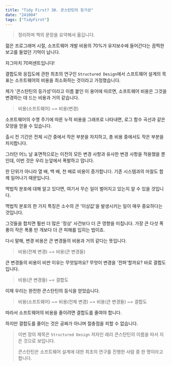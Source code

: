 ```yaml
---
title: "Tidy First? 30. 콘스탄틴의 등가성"
date: "241004"
tags: ["TidyFirst"]
---
```


> 정리하며 책의 문장을 요약해서 옮깁니다.

젊은 프로그래머 시절, 소프트웨어 개발 비용의 70%가 유지보수에 들어간다는 끔찍한 보고를 들었던 기억이 납니다.

자그마치 70퍼센트입니다!

결합도와 응집도에 관한 최초의 연구인 `Structured Design`에서 스프트웨어 설계의 목표는 소프트웨어의 비용을 최소화하는 것이라고 가정했습니다.

제가 '콘스탄틴의 등가성'이라고 이름 붙인 이 용어에 따르면, 소프트웨어 비용은 그것을 변경하는 데 드는 비용과 거의 같습니다.

> 비용(소프트웨어) ~= 비용(변경)

소프트웨어의 수명 주기에 따른 누적 비용을 그래프로 나타내면, 로그 함수 곡선과 같은 모양을 얻을 수 있습니다.

출시 전 기간은 전체 시간 중에서 작은 부분을 차지하고, 총 비용 중에서도 작은 부분을 차지합니다.

그러던 어느 날 표면적으로는 이전의 모든 변경 사항과 유사한 변경 사항을 적용했을 뿐인데, 이번 것은 우리 눈앞에서 폭발하고 맙니다.

한 단위가 아니라 열 배, 백 배, 천 배로 비용이 증가합니다. 기존 시스템과의 마찰도 함께 일어나기 때문입니다.

멱법칙 분포에 대해 알고 있다면, 여기서 무슨 일이 벌어지고 있는지 알 수 있을 것입니다.

멱법칙 분포의 한 가지 특징은 소수의 큰 '이상값'을 발생시키는 일이 매우 중요하다는 것입니다.

그것들을 합치면 훨씬 더 많은 '정상' 사건보다 더 큰 영향을 미칩니다. 가장 큰 다섯 폭풍이 작은 폭풍 만 개보다 더 큰 피해를 입히는 법이죠.

다시 말해, 변경 비용은 큰 변경들의 비용과 거의 같다는 뜻입니다.

> 비용(전체 변경) ~= 비용(큰 변경들)

큰 변경들의 비용이 비싼 이유는 무엇일까요? 무엇이 변경을 '전파'할까요? 바로 결합도 입니다.

> 비용(큰 변경들) ~= 결합도

이제 우리는 완전한 콘스탄틴의 등식을 얻었습니다.

> 비용(소프트웨어) ~= 비용(전체 변경) ~= 비용(큰 변경들) ~= 결합도

따라서 소프트웨어의 비용을 줄이려면 결합도를 줄여야 합니다.

하지만 결합도를 줄이는 것은 공짜가 아니며 절충점을 피할 수 없습니다.

> 이번 장의 제목은 `Structured Design` 저자인 래리 콘스탄틴의 이름을 따서 지은 것으로 보입니다.
>
> 콘스탄틴은 소프트웨어 설계에 대한 최초의 연구를 진행한 사람 중 한 명이라고 합니다.
